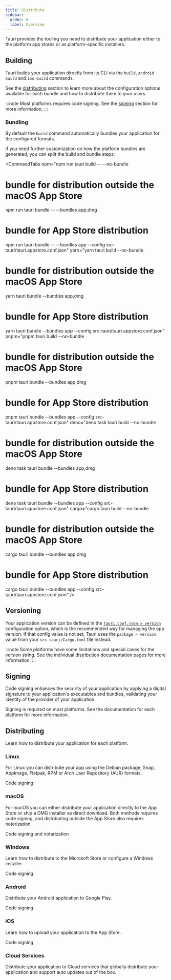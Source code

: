 ```yaml
---
title: Distribute
sidebar:
  order: 0
  label: Overview
---
```



Tauri provides the tooling you need to distribute your application either to the platform app stores or as platform-specific installers.

## Building

Tauri builds your application directly from its CLI via the `build`, `android build` and `ios build` commands.

<CommandTabs
  npm="npm run tauri build"
  yarn="yarn tauri build"
  pnpm="pnpm tauri build"
  deno="deno task tauri build"
  cargo="cargo tauri build"
/>

See the [distributing](#distributing) section to learn more about the configuration options available for each bundle
and how to distribute them to your users.

:::note
Most platforms requires code signing. See the [signing](#signing) section for more information.
:::

### Bundling

By default the `build` command automatically bundles your application for the configured formats.

If you need further customization on how the platform bundles are generated, you can split the build and bundle steps:

<CommandTabs
  npm="npm run tauri build -- --no-bundle
# bundle for distribution outside the macOS App Store
npm run tauri bundle -- --bundles app,dmg
# bundle for App Store distribution
npm run tauri bundle -- --bundles app --config src-tauri/tauri.appstore.conf.json"
  yarn="yarn tauri build --no-bundle
# bundle for distribution outside the macOS App Store
yarn tauri bundle --bundles app,dmg
# bundle for App Store distribution
yarn tauri bundle --bundles app --config src-tauri/tauri.appstore.conf.json"
  pnpm="pnpm tauri build --no-bundle
# bundle for distribution outside the macOS App Store
pnpm tauri bundle --bundles app,dmg
# bundle for App Store distribution
pnpm tauri bundle --bundles app --config src-tauri/tauri.appstore.conf.json"
  deno="deno task tauri build --no-bundle
# bundle for distribution outside the macOS App Store
deno task tauri bundle --bundles app,dmg
# bundle for App Store distribution
deno task tauri bundle --bundles app --config src-tauri/tauri.appstore.conf.json"
  cargo="cargo tauri build --no-bundle
# bundle for distribution outside the macOS App Store
cargo tauri bundle --bundles app,dmg
# bundle for App Store distribution
cargo tauri bundle --bundles app --config src-tauri/tauri.appstore.conf.json"
/>

## Versioning

Your application version can be defined in the [`tauri.conf.json > version`] configuration option,
which is the recommended way for managing the app version. If that config value is not set,
Tauri uses the `package > version` value from your `src-tauri/Cargo.toml` file instead.

:::note
Some platforms have some limitations and special cases for the version string.
See the individual distribution documentation pages for more information.
:::

## Signing

Code signing enhances the security of your application by applying a digital signature to your
application's executables and bundles, validating your identity of the provider of your application.

Signing is required on most platforms. See the documentation for each platform for more information.

<CardGrid>
  <LinkCard
    title="macOS"
    href="/distribute/sign/macos/"
    description="Code signing and notarization for macOS apps"
  />
  <LinkCard
    title="Windows"
    href="/distribute/sign/windows/"
    description="Code signing Windows installers"
  />
  <LinkCard
    title="Linux"
    href="/distribute/sign/linux/"
    description="Code signing Linux packages"
  />
  <LinkCard
    title="Android"
    href="/distribute/sign/android/"
    description="Code signing for Android"
  />
  <LinkCard
    title="iOS"
    href="/distribute/sign/ios/"
    description="Code signing for iOS"
  />
</CardGrid>

## Distributing

Learn how to distribute your application for each platform.

### Linux

For Linux you can distribute your app using the Debian package, Snap, AppImage, Flatpak, RPM or Arch User Repository (AUR) formats.

<CardGrid>
  <LinkCard
    title="AppImage"
    href="/distribute/appimage/"
    description="Distribute as an AppImage"
  />
  <LinkCard
    title="Debian"
    href="/distribute/debian/"
    description="Distribute as a Debian package"
  />
  <LinkCard
    title="Flathub"
    href="/distribute/flatpak/"
    description="Distribute as a Flatpak"
  />
  <LinkCard
    title="RPM"
    href="/distribute/rpm/"
    description="Distribute as an RPM package"
  />
  <LinkCard
    title="Snapcraft"
    href="/distribute/snapcraft/"
    description="Distribute on Snapcraft.io"
  />
</CardGrid>

<LinkButton href="/distribute/sign/linux/">Code signing</LinkButton>

### macOS

For macOS you can either distribute your application directly to the App Store or ship a DMG installer as direct download.
Both methods requires code signing, and distributing outside the App Store also requires notarization.

<CardGrid>
  <LinkCard
    title="App Bundle"
    href="/distribute/macos-application-bundle/"
    description="Distribute macOS apps as an App Bundle"
  />
  <LinkCard
    title="App Store"
    href="/distribute/app-store/"
    description="Distribute iOS and macOS apps to the App Store"
  />
  <LinkCard
    title="DMG"
    href="/distribute/dmg/"
    description="Distribute macOS apps as Apple Disk Images"
  />
</CardGrid>

<LinkButton href="/distribute/sign/macos/">
  Code signing and notarization
</LinkButton>

### Windows

Learn how to distribute to the Microsoft Store or configure a Windows installer.

<CardGrid>
  <LinkCard
    title="Microsoft Store"
    href="/distribute/microsoft-store/"
    description="Distribute Windows apps to the Microsoft Store"
  />
  <LinkCard
    title="Windows Installer"
    href="/distribute/windows-installer/"
    description="Distribute installers for Windows"
  />
</CardGrid>

<LinkButton href="/distribute/sign/windows/">Code signing</LinkButton>

### Android

Distribute your Android application to Google Play.

<CardGrid>
  <LinkCard
    title="Google Play"
    href="/distribute/google-play/"
    description="Distribute Android apps to Google Play"
  />
</CardGrid>

<LinkButton href="/distribute/sign/android/">Code signing</LinkButton>

### iOS

Learn how to upload your application to the App Store.

<CardGrid>
  <LinkCard
    title="App Store"
    href="/distribute/app-store/"
    description="Distribute iOS and macOS apps to the App Store"
  />
</CardGrid>

<LinkButton href="/distribute/sign/ios/">Code signing</LinkButton>

### Cloud Services

Distribute your application to Cloud services that globally distribute your application and support auto updates out of the box.

<CardGrid>
  <LinkCard
    title="CrabNebula Cloud"
    href="/distribute/crabnebula-cloud/"
    description="Distribute your app using CrabNebula"
  />
</CardGrid>

[`tauri.conf.json > version`]: /reference/config/#version
